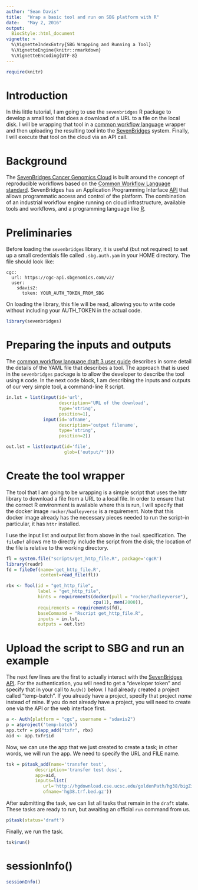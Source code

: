 ```yaml
---
author: "Sean Davis"
title:  "Wrap a basic tool and run on SBG platform with R"
date:   "May 2, 2016"
output: 
  BiocStyle::html_document
vignette: >
  %\VignetteIndexEntry{SBG Wrapping and Running a Tool}
  %\VignetteEngine{knitr::rmarkdown}
  %\VignetteEncoding{UTF-8}
---
```


```r
require(knitr)
```

# Introduction

In this little tutorial, I am going to use the `sevenbridges` R package to develop a small
tool that does a download of a URL to a file on the local disk.  I will be wrapping that tool
in a [common workflow language](http://www.commonwl.org/) wrapper and then uploading the resulting
tool into the [SevenBridges](https://cgc.sevenbridges.com/) system.  Finally, I will execute
that tool on the cloud via an API call.

# Background

The [SevenBridges Cancer Genomics Cloud](https://cgc.sbgenomics.com) is built around the concept of reproducible workflows based
on the [Common Workflow Language standard](http://www.commonwl.org/). SevenBridges has
an Application Programming Interface [API](https://en.wikipedia.org/wiki/Application_programming_interface)
that allows programmatic access and control of the platform. The combination of
an industrial workflow engine running on cloud infrastructure, available tools
and workflows, and a programming language like [R](https://www.r-project.org).

# Preliminaries

Before loading the `sevenbridges` library, it is useful (but not required) to set up a small
credentials file called `.sbg.auth.yam` in your HOME directory.  The file should look like:


```
cgc:
  url: https://cgc-api.sbgenomics.com/v2/
  user:
    sdavis2:
      token: YOUR_AUTH_TOKEN_FROM_SBG
```

On loading the library, this file will be read, allowing you to write code without
including your AUTH_TOKEN in the actual code.

```r
library(sevenbridges)
```

# Preparing the inputs and outputs

The [common workflow language draft 3 user guide](http://www.commonwl.org/draft-3/UserGuide.html) describes in some detail the 
details of the YAML file that describes a tool. The approach that is used in the `sevenbridges` package
is to allow the developer to describe the tool using `R` code. In the next code block, I am 
describing the inputs and outputs of our very simple tool, a command-line R script.

```r
in.lst = list(input(id='url',
                    description='URL of the download',
                    type='string',
                    position=1),
              input(id='ofname',
                    description='output filename',
                    type='string',
                    position=2))

out.lst = list(output(id='file',
                      glob=('output/*')))
```

# Create the tool wrapper

The tool that I am going to be wrapping is a simple script that uses the httr library
to download a file from a URL to a local file. In order to ensure that the correct R
environment is available where this is run, I will specify that the docker image
`rocker/hadleyverse` is a requirement.  Note that this docker image already has the
necessary pieces needed to run the script--in particular, it has `httr` installed.

I use the input list and output list from above in the `Tool` specification.  The `fileDef`
allows me to directly include the script from the disk; the location of the file is relative
to the working directory.

```r
fl = system.file("scripts/get_http_file.R", package='cgcR')
library(readr)
fd = fileDef(name='get_http_file.R',
             content=read_file(fl))

rbx <- Tool(id = "get_http_file", 
            label = "get_http_file",
            hints = requirements(docker(pull = "rocker/hadleyverse"), 
                                 cpu(1), mem(2000)),
            requirements = requirements(fd),
            baseCommand = "Rscript get_http_file.R",
            inputs = in.lst,
            outputs = out.lst)
```

# Upload the script to SBG and run an example

The next few lines are the first to actually interact with the [SevenBridges API](http://docs.sevenbridges.com/docs/the-api).
For the authentication, you will need to get a "developer token" and specify that in your call to `Auth()` below. I had
already created a project called "temp-batch".  If you already have a project, specify that project _name_ instead of mine.
If you do not already have a project, you will need to create one via the API or the web interface first.  

```r
a <- Auth(platform = "cgc", username = "sdavis2")
p = a$project('temp-batch')
app.txfr = p$app_add("txfr", rbx)
aid <- app.txfr$id
```

Now, we can use the app that we just created to create a task; in other words, we will
run the app.  We need to specify the URL and FILE name.

```r
tsk = p$task_add(name='transfer test',
           description='transfer test desc',
           app=aid,
           inputs=list(
              url='http://hgdownload.cse.ucsc.edu/goldenPath/hg38/bigZips/hg38.trf.bed.gz',
              ofname='hg38.trf.bed.gz'))
```

After submitting the task, we can list all tasks that remain in the `draft` state.  These tasks
are ready to run, but awaiting an official `run` command from us.

```r
p$task(status='draft')
```

Finally, we run the task.

```r
tsk$run()
```

# sessionInfo()

```r
sessionInfo()
```

